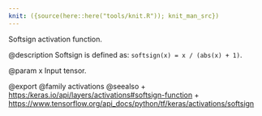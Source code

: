 ```yaml
---
knit: ({source(here::here("tools/knit.R")); knit_man_src})
---
```

Softsign activation function.

@description
Softsign is defined as: `softsign(x) = x / (abs(x) + 1)`.

@param x
Input tensor.

@export
@family activations
@seealso
+ <https:/keras.io/api/layers/activations#softsign-function>
+ <https://www.tensorflow.org/api_docs/python/tf/keras/activations/softsign>
